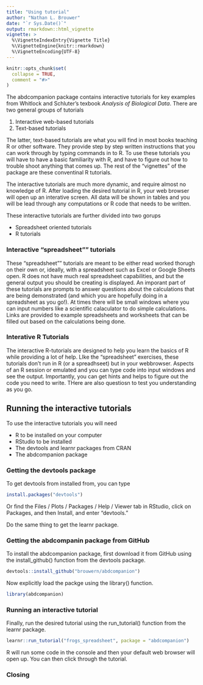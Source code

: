 ```yaml
---
title: "Using tutorial"
author: "Nathan L. Brouwer"
date: "`r Sys.Date()`"
output: rmarkdown::html_vignette
vignette: >
  %\VignetteIndexEntry{Vignette Title}
  %\VignetteEngine{knitr::rmarkdown}
  %\VignetteEncoding{UTF-8}
---
```


```r
knitr::opts_chunk$set(
  collapse = TRUE,
  comment = "#>"
)
```

The abdcompanion package contains interactive tutorials for key examples from Whitlock and Schluter's texbook *Analysis of Biological Data*.  There are two general groups of tutorials

1. Interactive web-based tutorials 
1. Text-based tutorials

The latter, text-based tutorials are what you will find in most books teaching R or other software.  They provide step by step written instructions that you can work through by typing commands in to R.  To use these tutorials you will have to have a basic familiarity with R, and have to figure out how to trouble shoot anything that comes up.  The rest of the "vignettes" of the package are these conventinal R tutorials.

The interactive tutorials are much more dynamic, and require almost no knowledge of R.  After loading the desired tutorial in R, your web browser will open up an interative screen.  All data will be shown in tables and you will be lead through any computations or R code that needs to be written.

These interactive tutorials are further divided into two gorups

* Spreadsheet oriented tutorials
* R tutorials

### Interactive "spreadsheet"" tutorials 
These "spreadsheet"" tutorials are meant to be either read worked thorugh on their own or, ideally, with a spreadsheet such as Excel or Google Sheets open.  R does not have much real spreadsheet capabilities, and but the general output you should be creating is displayed.  An imporant part of these tutorials are prompts to answer questions about the calculations that are being demonstrated (and which you are hopefully doing in a spreadsheet as you go!).   At times there will be small windows where you can input numbers like a scientific calaculator to do simple calculations.  Links are provided to example spreadsheets and worksheets that can be filled out based on the calculations being done.

### Interative R Tutorials

The interactive R-tutorials are designed to help you learn the basics of R while providing a lot of help.  LIke the "spreadsheet" exercises, these tutorials don't run in R (or a spreadhseet) but in your webbrowser.  Aspects of an R session or emulated and you can type code into input windows and see the output.  Importantly, you can get hints and helps to figure out the code you need to write.  THere are also questiosn to test you understanding as you go.


## Running the interactive tutorials

To use the interactive tutorials you will need

* R to be installed on your computer
* RStudio to be installed
* The devtools and learnr packages from CRAN
* The abdcompanion package


### Getting the devtools package 

To get devtools from installed from, you can type 

```r
install.packages("devtools")
```

Or find the Files / Plots / Packages / Help / Viewer tab in RStudio, click on Packages, and then Install, and enter "devtools."

Do the same thing to get the learnr package.

### Getting the abdcompanin package from GitHub

To install the abdcompanion package, first download it from GitHub using the install_github() function from the devtools package.
```r
devtools::install_github("brouwern/abdcompanion")
```

Now explicitly load the packge using the library() function.
```r
library(abdcompanion)
```


### Running an interactive tutorial

Finally, run the desired tutorial using the run_tutorial() function from the learnr package.
```r
learnr::run_tutorial("frogs_spreadsheet", package = "abdcompanion")
```

R will run some code in the console and then your default web browser will open up.  You can then click through the tutorial.

### Closing 

